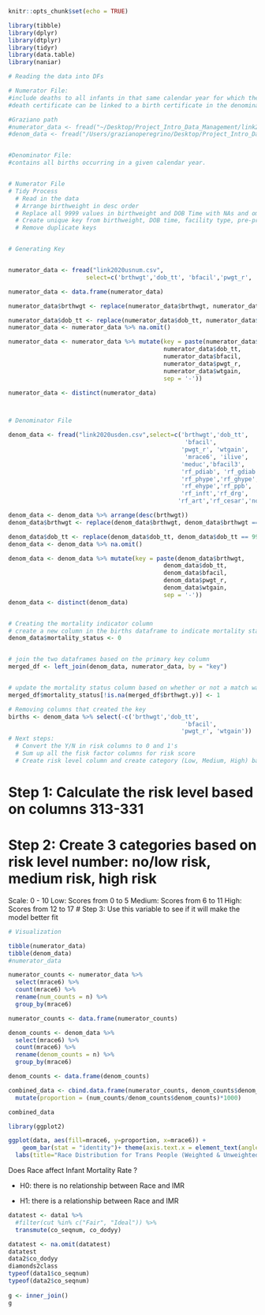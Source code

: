 ```r
knitr::opts_chunk$set(echo = TRUE)
```

```r
library(tibble)
library(dplyr)
library(dtplyr)
library(tidyr)
library(data.table)
library(naniar)

# Reading the data into DFs 

# Numerator File: 
#include deaths to all infants in that same calendar year for which the 
#death certificate can be linked to a birth certificate in the denominator file.

#Graziano path
#numerator_data <- fread("~/Desktop/Project_Intro_Data_Management/link2020usnum.csv", select=c('mrace6'))
#denom_data <- fread("/Users/grazianoperegrino/Desktop/Project_Intro_Data_Management/link2020usden.csv", select=c('mrace6'))


#Denominator File: 
#contains all births occurring in a given calendar year.


# Numerator File
# Tidy Process
  # Read in the data
  # Arrange birthweight in desc order
  # Replace all 9999 values in birthweight and DOB Time with NAs and omit
  # Create unique key from birthweight, DOB time, facility type, pre-pregnancy     weight, weight gain 
  # Remove duplicate keys 


# Generating Key


numerator_data <- fread("link2020usnum.csv", 
                      select=c('brthwgt','dob_tt', 'bfacil','pwgt_r', 'wtgain')) %>% arrange(desc(brthwgt))

numerator_data <- data.frame(numerator_data)

numerator_data$brthwgt <- replace(numerator_data$brthwgt, numerator_data$brthwgt == 9999, NA)

numerator_data$dob_tt <- replace(numerator_data$dob_tt, numerator_data$dob_tt == 9999, NA)
numerator_data <- numerator_data %>% na.omit()

numerator_data <- numerator_data %>% mutate(key = paste(numerator_data$brthwgt,
                                            numerator_data$dob_tt,
                                            numerator_data$bfacil,
                                            numerator_data$pwgt_r,
                                            numerator_data$wtgain,
                                            sep = '-'))

numerator_data <- distinct(numerator_data)



# Denominator File

denom_data <- fread("link2020usden.csv",select=c('brthwgt','dob_tt',
                                                  'bfacil',
                                                 'pwgt_r', 'wtgain', 
                                                  'mrace6', 'ilive',
                                                 'meduc','bfacil3',
                                                 'rf_pdiab', 'rf_gdiab',
                                                 'rf_phype','rf_ghype',
                                                 'rf_ehype','rf_ppb',
                                                 'rf_inft','rf_drg',
                                                'rf_art','rf_cesar','no_risks'))

denom_data <- denom_data %>% arrange(desc(brthwgt)) 
denom_data$brthwgt <- replace(denom_data$brthwgt, denom_data$brthwgt == 9999, NA)

denom_data$dob_tt <- replace(denom_data$dob_tt, denom_data$dob_tt == 9999, NA) 
denom_data <- denom_data %>% na.omit()

denom_data <- denom_data %>% mutate(key = paste(denom_data$brthwgt,
                                            denom_data$dob_tt,
                                            denom_data$bfacil,
                                            denom_data$pwgt_r,
                                            denom_data$wtgain,
                                            sep = '-'))
denom_data <- distinct(denom_data)


# Creating the mortality indicator column 
# create a new column in the births dataframe to indicate mortality status
denom_data$mortality_status <- 0


# join the two dataframes based on the primary key column
merged_df <- left_join(denom_data, numerator_data, by = "key")


# update the mortality status column based on whether or not a match was found
merged_df$mortality_status[!is.na(merged_df$brthwgt.y)] <- 1

```


```r
# Removing columns that created the key
births <- denom_data %>% select(-c('brthwgt','dob_tt',
                                                  'bfacil',
                                                 'pwgt_r', 'wtgain'))
# Next steps: 
  # Convert the Y/N in risk columns to 0 and 1's
  # Sum up all the fisk factor columns for risk score
  # Create risk level column and create category (Low, Medium, High) based on score
```

# Step 1: Calculate the risk level based on columns 313-331
# Step 2: Create 3 categories based on risk level number: no/low risk, medium risk, high risk
Scale: 0 - 10
        Low: Scores from 0 to 5
        Medium: Scores from 6 to 11
        High: Scores from 12 to 17
# Step 3: Use this variable to see if it will make the model better fit 

```r

# Visualization 

tibble(numerator_data)
tibble(denom_data)
#numerator_data

numerator_counts <- numerator_data %>%
  select(mrace6) %>%
  count(mrace6) %>%
  rename(num_counts = n) %>%
  group_by(mrace6)

numerator_counts <- data.frame(numerator_counts)

denom_counts <- denom_data %>%
  select(mrace6) %>%
  count(mrace6) %>%
  rename(denom_counts = n) %>%
  group_by(mrace6)

denom_counts <- data.frame(denom_counts)

combined_data <- cbind.data.frame(numerator_counts, denom_counts$denom_counts)%>%
  mutate(proportion = (num_counts/denom_counts$denom_counts)*1000)

combined_data
```



```r
library(ggplot2)

ggplot(data, aes(fill=mrace6, y=proportion, x=mrace6)) + 
    geom_bar(stat = "identity")+ theme(axis.text.x = element_text(angle = 45, vjust = 1, hjust=1)) +
  labs(title="Race Distribution for Trans People (Weighted & Unweighted)")

```

Does Race affect Infant Mortality Rate ?

- H0: there is no relationship between Race and IMR

- H1: there is a relationship between Race and IMR

```r
datatest <- data1 %>%
  #filter(cut %in% c("Fair", "Ideal")) %>%
  transmute(co_seqnum, co_dodyy)

datatest <- na.omit(datatest)
datatest
data2$co_dodyy
diamonds2class
typeof(data1$co_seqnum)
typeof(data2$co_seqnum)
              
g <- inner_join()
g
```
